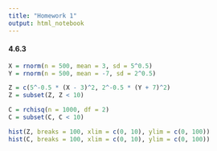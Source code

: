```yaml
---
title: "Homework 1"
output: html_notebook
---
```


#### 4.6.3
```r
X = rnorm(n = 500, mean = 3, sd = 5^0.5)
Y = rnorm(n = 500, mean = -7, sd = 2^0.5)

Z = c(5^-0.5 * (X - 3)^2, 2^-0.5 * (Y + 7)^2)
Z = subset(Z, Z < 10)

C = rchisq(n = 1000, df = 2)
C = subset(C, C < 10)

hist(Z, breaks = 100, xlim = c(0, 10), ylim = c(0, 100))
hist(C, breaks = 100, xlim = c(0, 10), ylim = c(0, 100))
```

